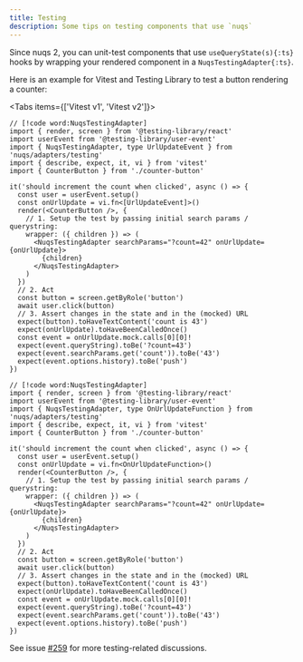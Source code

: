 ```yaml
---
title: Testing
description: Some tips on testing components that use `nuqs`
---
```


Since nuqs 2, you can unit-test components that use `useQueryState(s){:ts}` hooks
by wrapping your rendered component in a `NuqsTestingAdapter{:ts}`.

Here is an example for Vitest and Testing Library to test a button rendering
a counter:

<Tabs items={['Vitest v1', 'Vitest v2']}>

```tsx title="counter-button.test.tsx" tab="Vitest v1"
// [!code word:NuqsTestingAdapter]
import { render, screen } from '@testing-library/react'
import userEvent from '@testing-library/user-event'
import { NuqsTestingAdapter, type UrlUpdateEvent } from 'nuqs/adapters/testing'
import { describe, expect, it, vi } from 'vitest'
import { CounterButton } from './counter-button'

it('should increment the count when clicked', async () => {
  const user = userEvent.setup()
  const onUrlUpdate = vi.fn<[UrlUpdateEvent]>()
  render(<CounterButton />, {
    // 1. Setup the test by passing initial search params / querystring:
    wrapper: ({ children }) => (
      <NuqsTestingAdapter searchParams="?count=42" onUrlUpdate={onUrlUpdate}>
        {children}
      </NuqsTestingAdapter>
    )
  })
  // 2. Act
  const button = screen.getByRole('button')
  await user.click(button)
  // 3. Assert changes in the state and in the (mocked) URL
  expect(button).toHaveTextContent('count is 43')
  expect(onUrlUpdate).toHaveBeenCalledOnce()
  const event = onUrlUpdate.mock.calls[0][0]!
  expect(event.queryString).toBe('?count=43')
  expect(event.searchParams.get('count')).toBe('43')
  expect(event.options.history).toBe('push')
})
```

```tsx title="counter-button.test.tsx" tab="Vitest v2"
// [!code word:NuqsTestingAdapter]
import { render, screen } from '@testing-library/react'
import userEvent from '@testing-library/user-event'
import { NuqsTestingAdapter, type OnUrlUpdateFunction } from 'nuqs/adapters/testing'
import { describe, expect, it, vi } from 'vitest'
import { CounterButton } from './counter-button'

it('should increment the count when clicked', async () => {
  const user = userEvent.setup()
  const onUrlUpdate = vi.fn<OnUrlUpdateFunction>()
  render(<CounterButton />, {
    // 1. Setup the test by passing initial search params / querystring:
    wrapper: ({ children }) => (
      <NuqsTestingAdapter searchParams="?count=42" onUrlUpdate={onUrlUpdate}>
        {children}
      </NuqsTestingAdapter>
    )
  })
  // 2. Act
  const button = screen.getByRole('button')
  await user.click(button)
  // 3. Assert changes in the state and in the (mocked) URL
  expect(button).toHaveTextContent('count is 43')
  expect(onUrlUpdate).toHaveBeenCalledOnce()
  const event = onUrlUpdate.mock.calls[0][0]!
  expect(event.queryString).toBe('?count=43')
  expect(event.searchParams.get('count')).toBe('43')
  expect(event.options.history).toBe('push')
})
```

</Tabs>

See issue [#259](https://github.com/47ng/nuqs/issues/259) for more testing-related discussions.
